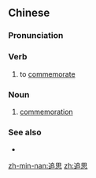 ==Chinese==
{{zh-forms}}

===Pronunciation===
{{zh-pron
|m=zhuīsī
|c=zeoi1 si1
|cat=v,n
}}

===Verb===
{{zh-verb}}

# to [[commemorate]]

===Noun===
{{zh-noun}}

# [[commemoration]]

===See also===
* {{zh-l|追思會}}

[[zh-min-nan:追思]]
[[zh:追思]]